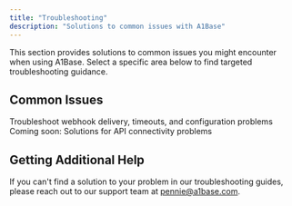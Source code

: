 ```yaml
---
title: "Troubleshooting"
description: "Solutions to common issues with A1Base"
---
```


This section provides solutions to common issues you might encounter when using A1Base. Select a specific area below to find targeted troubleshooting guidance.

## Common Issues

<CardGroup cols={2}>
  <Card
    title="Webhook Issues"
    icon="webhook"
    href="/troubleshooting/webhook-issues"
  >
    Troubleshoot webhook delivery, timeouts, and configuration problems
  </Card>
  <Card
    title="API Connection Issues"
    icon="plug"
    href="#"
  >
    Coming soon: Solutions for API connectivity problems
  </Card>
</CardGroup>

## Getting Additional Help

If you can't find a solution to your problem in our troubleshooting guides, please reach out to our support team at [pennie@a1base.com](mailto:pennie@a1base.com).
